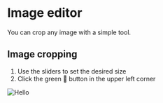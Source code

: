 # Image editor

You can crop any image with a simple tool.

## Image cropping

1. Use the sliders to set the desired size
2. Click the green 💾 button in the upper left corner

![Hello](/images/image_editor.PNG)